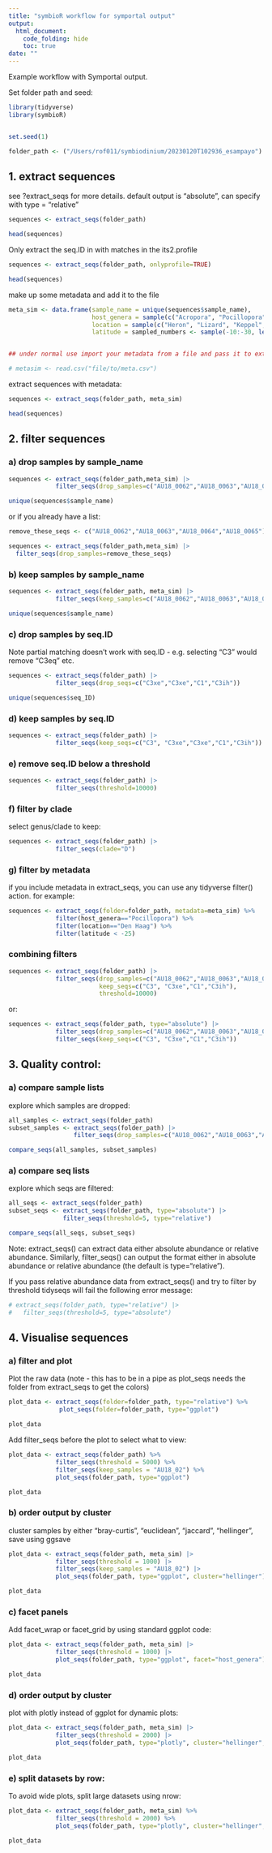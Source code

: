 ```yaml
---
title: "symbioR workflow for symportal output"
output:
  html_document:
    code_folding: hide
    toc: true
date: ""
---
```


Example workflow with Symportal output.

Set folder path and seed:

```r

library(tidyverse)
library(symbioR)


set.seed(1)

folder_path <- ("/Users/rof011/symbiodinium/20230120T102936_esampayo")
```



## 1. extract sequences

see ?extract_seqs for more details. default output is "absolute", can specify with type = "relative" 

```r
sequences <- extract_seqs(folder_path)

head(sequences)
```

Only extract the seq.ID in with matches in the its2.profile

```r
sequences <- extract_seqs(folder_path, onlyprofile=TRUE)

head(sequences)
```

make up some metadata and add it to the file

``` r

meta_sim <- data.frame(sample_name = unique(sequences$sample_name),
                       host_genera = sample(c("Acropora", "Pocillopora", "Stylophora", "Merulina"), length(unique(sequences$sample_name)), replace = TRUE),
                       location = sample(c("Heron", "Lizard", "Keppel", "Orpheus"), length(unique(sequences$sample_name)), replace = TRUE),
                       latitude = sampled_numbers <- sample(-10:-30, length(unique(sequences$sample_name)), replace = TRUE))


## under normal use import your metadata from a file and pass it to extract_seqs()

# metasim <- read.csv("file/to/meta.csv")
```

extract sequences with metadata:

```r
sequences <- extract_seqs(folder_path, meta_sim)

head(sequences)

```


## 2. filter sequences


### a) drop samples by sample_name

```r

sequences <- extract_seqs(folder_path,meta_sim) |>
             filter_seqs(drop_samples=c("AU18_0062","AU18_0063","AU18_0064","AU18_0065"))

unique(sequences$sample_name)
```

or if you already have a list:

```r
remove_these_seqs <- c("AU18_0062","AU18_0063","AU18_0064","AU18_0065")

sequences <- extract_seqs(folder_path,meta_sim) |>
  filter_seqs(drop_samples=remove_these_seqs)


```

### b) keep samples by sample_name

```r

sequences <- extract_seqs(folder_path, meta_sim) |>
             filter_seqs(keep_samples=c("AU18_0062","AU18_0063","AU18_0064","AU18_0065"))

unique(sequences$sample_name)
```


### c) drop samples by seq.ID

Note partial matching doesn't work with seq.ID - e.g. selecting "C3" would remove "C3eq" etc. 
```r

sequences <- extract_seqs(folder_path) |>
             filter_seqs(drop_seqs=c("C3xe","C3xe","C1","C3ih"))

unique(sequences$seq_ID)

```


### d) keep samples by seq.ID

```r

sequences <- extract_seqs(folder_path) |>
             filter_seqs(keep_seqs=c("C3", "C3xe","C3xe","C1","C3ih"))

```


### e) remove seq.ID below a threshold

```r

sequences <- extract_seqs(folder_path) |>
             filter_seqs(threshold=10000)

```


### f) filter by clade

select genus/clade to keep:

```r

sequences <- extract_seqs(folder_path) |>
             filter_seqs(clade="D")

```


### g) filter by metadata

if you include metadata in extract_seqs, you can use any tidyverse filter() action. for example:

```r

sequences <- extract_seqs(folder=folder_path, metadata=meta_sim) %>%
             filter(host_genera=="Pocillopora") %>%
             filter(location=="Den Haag") %>% 
             filter(latitude < -25)

```

### combining filters


```r

sequences <- extract_seqs(folder_path) |>
             filter_seqs(drop_samples=c("AU18_0062","AU18_0063","AU18_0064","AU18_0065"),
                         keep_seqs=c("C3", "C3xe","C1","C3ih"), 
                         threshold=10000)

```

or:

```r

sequences <- extract_seqs(folder_path, type="absolute") |>
             filter_seqs(drop_samples=c("AU18_0062","AU18_0063","AU18_0064","AU18_0065")) |> 
             filter_seqs(keep_seqs=c("C3", "C3xe","C1","C3ih")) 

```

## 3. Quality control:

### a) compare sample lists

explore which samples are dropped:

```r

all_samples <- extract_seqs(folder_path) 
subset_samples <- extract_seqs(folder_path) |> 
                  filter_seqs(drop_samples=c("AU18_0062","AU18_0063","AU18_0064","AU18_0065"))

compare_seqs(all_samples, subset_samples)

```


### a) compare seq lists

explore which seqs are filtered:

```r

all_seqs <- extract_seqs(folder_path) 
subset_seqs <- extract_seqs(folder_path, type="absolute") |> 
               filter_seqs(threshold=5, type="relative")

compare_seqs(all_seqs, subset_seqs)

```


Note: extract_seqs() can extract data either absolute abundance or relative abundance. Similarly, filter_seqs() can output the format either in absolute abundance or relative abundance (the default is type="relative"). 

If you pass relative abundance data from extract_seqs() and try to filter by threshold tidyseqs will fail the following error message:


```r

# extract_seqs(folder_path, type="relative") |> 
#   filter_seqs(threshold=5, type="absolute")

```

## 4. Visualise sequences

### a) filter and plot


Plot the raw data (note - this has to be in a pipe as plot_seqs needs the folder from extract_seqs to get the colors)

```r


plot_data <- extract_seqs(folder=folder_path, type="relative") %>% 
              plot_seqs(folder=folder_path, type="ggplot")

plot_data


```



Add filter_seqs before the plot to select what to view:

```r


plot_data <- extract_seqs(folder_path) %>%
             filter_seqs(threshold = 5000) %>%
             filter_seqs(keep_samples = "AU18_02") %>% 
             plot_seqs(folder_path, type="ggplot")

plot_data


```
### b) order output by cluster 


cluster samples by either "bray-curtis", "euclidean", "jaccard", "hellinger", save using ggsave

```r


plot_data <- extract_seqs(folder_path, meta_sim) |>
             filter_seqs(threshold = 1000) |> 
             filter_seqs(keep_samples = "AU18_02") |> 
             plot_seqs(folder_path, type="ggplot", cluster="hellinger")

plot_data


```

### c) facet panels 

Add facet_wrap or facet_grid by using standard ggplot code:

```r


plot_data <- extract_seqs(folder_path, meta_sim) |>
             filter_seqs(threshold = 1000) |> 
             plot_seqs(folder_path, type="ggplot", facet="host_genera") 

plot_data


```

### d) order output by cluster 

plot with plotly instead of ggplot for dynamic plots:

```r

plot_data <- extract_seqs(folder_path, meta_sim) |>
             filter_seqs(threshold = 2000) |> 
             plot_seqs(folder_path, type="plotly", cluster="hellinger", facet="location") 

plot_data


```



### e) split datasets by row: 

To avoid wide plots, split large datasets using nrow:

```r
  
plot_data <- extract_seqs(folder_path, meta_sim) %>%
             filter_seqs(threshold = 2000) %>%
             plot_seqs(folder_path, type="plotly", cluster="hellinger", nrow=4) 

plot_data


```
